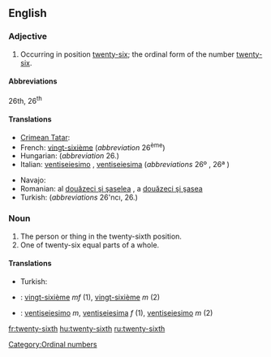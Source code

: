 ==English==

===Adjective===
{{en-adj|-}}

# Occurring in position [[twenty-six]]; the ordinal form of the number [[twenty-six]].

====Abbreviations====
26th, 26<sup>th</sup>

====Translations====
{{trans-top|ordinal number}}
* [[Crimean Tatar]]: {{tø|crh|yigirmi altıncı}}
* French: [[vingt-sixième]] (''abbreviation'' 26<sup>ème</sup>)
* Hungarian: {{t+|hu|huszonhatodik}} (''abbreviation'' 26.)
* Italian: [[ventiseiesimo]] {{m}}, [[ventiseiesima]] {{f}} (''abbreviations'' 26º {{m}}, 26ª {{f}})
{{trans-mid}}
* Navajo: {{tø|nv|naadiin hastąą góneʼ}}
* Romanian: al [[douăzeci şi şaselea]] {{m}}, a [[douăzeci şi şasea]] {{f}}
* Turkish: {{t|tr|yirmi altıncı}} (''abbreviations'' 26'ncı, 26.)
{{trans-bottom}}

===Noun===
{{en-noun|-}}

# The person or thing in the twenty-sixth position.
# One of twenty-six equal parts of a whole.

====Translations====
{{trans-top|the person or thing in the twenty-sixth position}}
* Turkish: {{t|tr|yirmi altıncı}}
{{trans-mid}}
{{trans-bottom}}

{{trans-top|one of twenty-six equal parts of a whole}}
{{trans-mid}}
{{trans-bottom}}

{{checktrans-top}}
* {{ttbc|French}}: [[vingt-sixième]] ''mf'' (1), [[vingt-sixième]] ''m'' (2)
{{checktrans-mid}}
* {{ttbc|Italian}}: [[ventiseiesimo]] ''m'', [[ventiseiesima]] ''f'' (1), [[ventiseiesimo]] ''m'' (2)
{{checktrans-bottom}}

[[Category:Ordinal numbers]]

[[fr:twenty-sixth]]
[[hu:twenty-sixth]]
[[ru:twenty-sixth]]